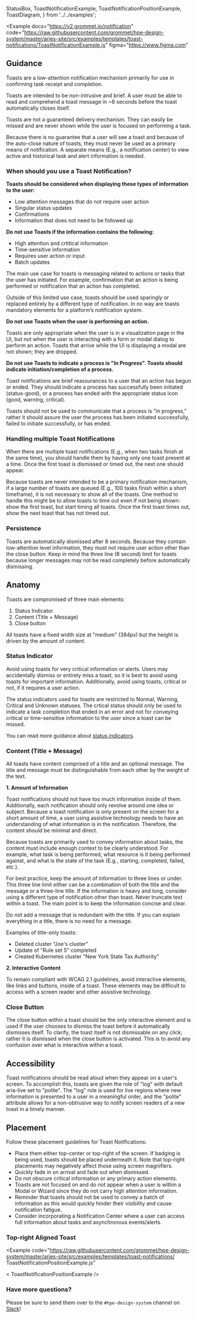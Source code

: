   StatusBox,
  ToastNotificationExample,
  ToastNotificationPositionExample,
  ToastDiagram,
} from '../../examples';

<Example
  docs="https://v2.grommet.io/notification"
  code="https://raw.githubusercontent.com/grommet/hpe-design-system/master/aries-site/src/examples/templates/toast-notifications/ToastNotificationExample.js"
  figma="https://www.figma.com"
>
  <ToastNotificationExample />
</Example>

## Guidance

Toasts are a low-attention notification mechanism primarily for use in confirming task receipt and completion.

Toasts are intended to be non-intrusive and brief. A user must be able to read and comprehend a toast message in ~8 seconds before the toast automatically closes itself.

Toasts are not a guaranteed delivery mechanism. They can easily be missed and are never shown while the user is focused on performing a task.

Because there is no guarantee that a user will see a toast and because of the auto-close nature of toasts, they must never be used as a primary means of notification. A separate means (E.g., a notification center) to view active and historical task and alert information is needed.

### When should you use a Toast Notification?

**Toasts should be considered when displaying these types of information to the user:**

- Low attention messages that do not require user action
- Singular status updates
- Confirmations
- Information that does not need to be followed up

**Do not use Toasts if the information contains the following:**

- High attention and crtitical information
- Time-sensitive information
- Requires user action or input
- Batch updates

The main use case for toasts is messaging related to actions or tasks that the user has initiated. For example, confirmation that an action is being performed or notification that an action has completed.

Outside of this limited use case, toasts should be used sparingly or replaced entirely by a different type of notification. In no way are toasts mandatory elements for a platform’s notification system.

**Do not use Toasts when the user is performing an action.**

Toasts are only appropriate when the user is in a visualization page in the UI, but not when the user is interacting with a form or modal dialog to perform an action. Toasts that arrive while the UI is displaying a modal are not shown; they are dropped.

**Do not use Toasts to indicate a process is "In Progress". Toasts should indicate initiation/completion of a process.**

Toast notifications are brief reassurances to a user that an action has begun or ended. They should indicate a process has successfully been initiated (status-good), or a process has ended with the appropriate status icon (good, warning, critical).

Toasts should not be used to communicate that a process is "in progress," rather it should assure the user the process has been initiated successfully, failed to initiate successfully, or has ended.

### Handling multiple Toast Notifications

When there are multiple toast notifications (E.g., when two tasks finish at the same time), you should handle them by having only one toast present at a time. Once the first toast is dismissed or timed out, the next one should appear.

Because toasts are never intended to be a primary notification mechanism, if a large number of toasts are queued (E.g., 100 tasks finish within a short timeframe), it is not necessary to show all of the toasts. One method to handle this might be to allow toasts to time out even if not being shown: show the first toast, but start timing all toasts. Once the first toast times out, show the next toast that has not timed out.

### Persistence

Toasts are automatically dismissed after 8 seconds. Because they contain low-attention level information, they must not require user action other than the close button. Keep in mind the three line (8 second) limit for toasts because longer messages may not be read completely before automatically dismissing.

## Anatomy

<ToastDiagram />

Toasts are compromised of three main elements:

1. Status Indicator
2. Content (Title + Message)
3. Close button

All toasts have a fixed width size at "medium" (384px) but the height is driven by the amount of content.

### Status Indicator

Avoid using toasts for very critical information or alerts. Users may accidentally dismiss or entirely miss a toast, so it is best to avoid using toasts for important information. Additionally, avoid using toasts, critical or not, if it requires a user action.

The status indicators used for toasts are restricted to Normal, Warning, Critical and Unknown statuses. The crtical status should only be used to indicate a task completion that ended in an error and not for conveying critical or time-sensitive information to the user since a toast can be missed.

<StatusBox />

You can read more guidance about [status indicators](/templates/status-indicator).

### Content (Title + Message)

All toasts have content comprised of a title and an optional message. The title and message must be distinguishable from each other by the weight of the text.

**1. Amount of Information**

Toast notifications should not have too much information inside of them. Additionally, each notification should only revolve around one idea or subject. Because a toast notification is only present on the screen for a short amount of time, a user using assistive technology needs to have an understanding of what information is in the notification. Therefore, the content should be minimal and direct.

Because toasts are primarily used to convey information about tasks, the content must include enough context to be clearly understood. For example, what task is being performed, what resource is it being performed against, and what is the state of the task (E.g., starting, completed, failed, etc.).

For best practice, keep the amount of information to three lines or under. This three line limit either can be a combination of both the title and the message or a three-line title. If the information is heavy and long, consider using a different type of notification other than toast. Never truncate text within a toast. The main point is to keep the information concise and clear.

Do not add a message that is redundant with the title. If you can explain everything in a title, there is no need for a message.

Examples of title-only toasts:

- Deleted cluster "Joe's cluster"
- Update of "Rule set 5" completed
- Created Kubernetes cluster "New York State Tax Authority"

**2. Interactive Content**

To remain compliant with WCAG 2.1 guidelines, avoid interactive elements, like links and buttons, inside of a toast. These elements may be difficult to access with a screen reader and other assistive technology.

### Close Button

The close button within a toast should be the only interactive element and is used if the user chooses to dismiss the toast before it automatically dismisses itself. To clarify, the toast itself is not dismissable on any click; rather it is dismissed when the close button is activated. This is to avoid any confusion over what is interactive within a toast.

## Accessibility

Toast notifications should be read aloud when they appear on a user's screen. To accomplish this, toasts are given the role of "log" with default aria-live set to "polite". The "log" role is used for live regions where new information is presented to a user in a meaningful order, and the "polite" attribute allows for a non-obtrusive way to notify screen readers of a new toast in a timely manner.

## Placement

Follow these placement guidelines for Toast Notifications:

- Place them either top-center or top-right of the screen. If badging is being used, toasts should be placed underneath it. Note that top-right placements may negatively affect those using screen magnifiers.
- Quickly fade in on arrival and fade out when dismissed.
- Do not obscure critical information or any primary action elements.
- Toasts are not focused on and do not appear when a user is within a Modal or Wizard since they do not carry high attention information.
- Reminder that toasts should not be used to convey a batch of information as this would quickly hinder their visibility and cause notification fatigue.
- Consider incorporating a Notification Center where a user can access full information about tasks and asynchronous events/alerts.

### Top-right Aligned Toast

<Example
  code="https://raw.githubusercontent.com/grommet/hpe-design-system/master/aries-site/src/examples/templates/toast-notifications/ ToastNotificationPositionExample.js"
>
  < ToastNotificationPositionExample />
</Example>

### Have more questions?

Please be sure to send them over to the `#hpe-design-system` channel on [Slack](https://slack-invite.grommet.io/)!
